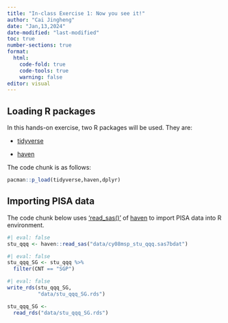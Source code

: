 ```yaml
---
title: "In-class Exercise 1: Now you see it!"
author: "Cai Jingheng"
date: "Jan,13,2024"
date-modified: "last-modified"
toc: true
number-sections: true
format: 
  html: 
    code-fold: true
    code-tools: true
    warning: false
editor: visual
---
```


## Loading R packages

In this hands-on exercise, two R packages will be used. They are:

-   [tidyverse](https://www.tidyverse.org/)

-   [haven](https://www.tidyverse.org/)

The code chunk is as follows:

```r
pacman::p_load(tidyverse,haven,dplyr)
```

## Importing PISA data

The code chunk below uses ['read_sas()'](https://haven.tidyverse.org/reference/read_spss.html) of [haven](https://www.tidyverse.org/) to import PISA data into R environment.

```r
#| eval: false
stu_qqq <- haven::read_sas("data/cy08msp_stu_qqq.sas7bdat")
```

```r
#| eval: false
stu_qqq_SG <- stu_qqq %>%
  filter(CNT == "SGP")
```

```r
#| eval: false
write_rds(stu_qqq_SG,
          "data/stu_qqq_SG.rds")
```

```r
stu_qqq_SG <-
  read_rds("data/stu_qqq_SG.rds")
```
